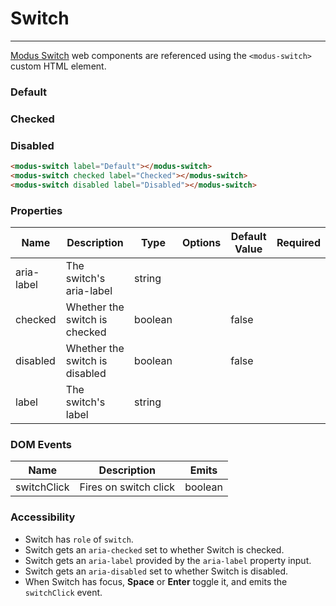 
# Switch

---

[Modus Switch](https://modus.trimble.com/elements/switches/) web components are referenced using the `<modus-switch>` custom HTML element.

<Anchor storyId="components-switch--default" />

### Default

<modus-switch label="Default"></modus-switch>

<Anchor storyId="components-switch--checked" />

### Checked

<modus-switch checked label="Checked"></modus-switch>

<Anchor storyId="components-switch--disabled" />

### Disabled

<modus-switch disabled label="Disabled"></modus-switch>

```html
<modus-switch label="Default"></modus-switch>
<modus-switch checked label="Checked"></modus-switch>
<modus-switch disabled label="Disabled"></modus-switch>
```

### Properties

<section>
  <table>
    <thead>
      <tr>
        <th>Name</th>
        <th>Description</th>
        <th>Type</th>
        <th>Options</th>
        <th>Default Value</th>
        <th>Required</th>
      </tr>
    </thead>
    <tbody>
      <tr>
        <td>aria-label</td>
        <td>The switch's aria-label</td>
        <td>string</td>
        <td></td>
        <td></td>
        <td></td>
      </tr>
      <tr>
        <td>checked</td>
        <td>Whether the switch is checked</td>
        <td>boolean</td>
        <td></td>
        <td>false</td>
        <td></td>
      </tr>
      <tr>
        <td>disabled</td>
        <td>Whether the switch is disabled</td>
        <td>boolean</td>
        <td></td>
        <td>false</td>
        <td></td>
      </tr>
      <tr>
        <td>label</td>
        <td>The switch's label</td>
        <td>string</td>
        <td></td>
        <td></td>
        <td></td>
      </tr>
    </tbody>
  </table>
</section>

### DOM Events

<section>
  <table>
    <thead>
      <tr>
        <th>Name</th>
        <th>Description</th>
        <th>Emits</th>
      </tr>
    </thead>
    <tbody>
      <tr>
        <td>switchClick</td>
        <td>Fires on switch click</td>
        <td>boolean</td>
      </tr>
    </tbody>
  </table>
</section>

### Accessibility

- Switch has `role` of `switch`.
- Switch gets an `aria-checked` set to whether Switch is checked.
- Switch gets an `aria-label` provided by the `aria-label` property input.
- Switch gets an `aria-disabled` set to whether Switch is disabled.
- When Switch has focus, **Space** or **Enter** toggle it, and emits the `switchClick` event.
